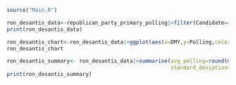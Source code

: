 ```r
source("Main.R")
```

```r
ron_desantis_data<-republican_party_primary_polling|>filter(Candidate=="Ron Desantis")|>mutate(Poll_Boundary=ifelse(State=="NULL","Nationwide",State))
print(ron_desantis_data)
```
```r

ron_desantis_chart<-ron_desantis_data|>ggplot(aes(x=DMY,y=Polling,color=Poll_Boundary)) + geom_point(alpha=0.6) + geom_line() +scale_x_date(date_breaks="3 months") + labs(title="Ron Desantis",x="Date",Y="Polling (%)")
ron_desantis_chart
```
```r
ron_desantis_summary<- ron_desantis_data|>summarise(avg_polling=round(mean(Polling,na.rm=TRUE),digits=2), weighted_avg_polling=round(sum(Sample_Size/sum(Sample_Size,na.rm=TRUE) * Polling,na.rm=TRUE),digits=2),
                                                    standard_deviation=round(sd(Polling,na.rm=TRUE),digits=2),maximum_polling=max(Polling),minimum_polling=min(Polling),median_polling=median(Polling))
print(ron_desantis_summary) 
```




